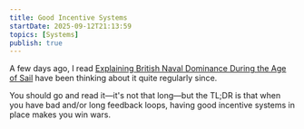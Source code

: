 ```yaml
---
title: Good Incentive Systems
startDate: 2025-09-12T21:13:59
topics: [Systems]
publish: true
---
```


A few days ago, I read [Explaining British Naval Dominance During the Age of Sail](https://www.lesswrong.com/posts/YE4XsvSFJiZkWFtFE/explaining-british-naval-dominance-during-the-age-of-sail) have been thinking about it quite regularly since.

You should go and read it—it's not that long—but the TL;DR is that when you have bad and/or long feedback loops, having good incentive systems in place makes you win wars.
